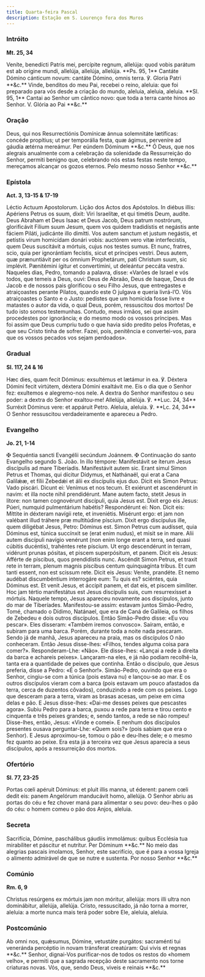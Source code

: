 ```yaml
---
title: Quarta-feira Pascal
description: Estação em S. Lourenço fora dos Muros
---
```


### Intróito

**Mt. 25, 34**

<div class="side-by-side not-content">
  <span class="text-justify">
    Veníte, benedícti Patris mei, percípite regnum, allelúja: quod vobis parátum
    est ab orígine mundi, allelúja, allelúja, allelúja. **Ps. 95, 1** Cantáte
    Dómino cánticum novum: cantáte Dómino, omnis terra. ℣. Gloria Patri **&c.**
  </span>
  <span class="text-justify">
    Vinde, benditos do meu Pai, recebei o reino, aleluia: que foi preparado para
    vós desde a criação do mundo, aleluia, aleluia, aleluia. **Sl. 95, 1**
    Cantai ao Senhor um cântico novo: que toda a terra cante hinos ao Senhor. V.
    Glória ao Pai **&c.**
  </span>
</div>

### Oração

<div class="side-by-side not-content">
  <span class="text-justify">
    Deus, qui nos Resurrectiónis Domínicæ ánnua solemnitáte lætíficas: concéde
    propítius; ut per temporália festa, quæ ágimus, perveníre ad gáudia ætérna
    mereámur. Per eúndem Dóminum **&c.**
  </span>
  <span class="text-justify">
    Ó Deus, que nos alegrais anualmente com a celebração da solenidade da
    Ressurreição do Senhor, permiti benigno que, celebrando nós estas festas
    neste tempo, mereçamos alcançar os gozos eternos. Pelo mesmo nosso Senhor
    **&c.**
  </span>
</div>

### Epístola

**Act. 3, 13-15 & 17-19**

<div class="side-by-side not-content">
  <span class="text-justify">Léctio Actuum Apostolorum.</span>
  <span class="text-justify">Lição dos Actos dos Apóstolos.</span>
  <span class="text-justify">
    In diébus illis: Apériens Petrus os suum, dixit: Viri Israelítæ, et qui
    timétis Deum, audíte. Deus Abraham et Deus Isaac et Deus Jacob, Deus patrum
    nostrórum, glorificávit Fílium suum Jesum, quem vos quidem tradidístis et
    negástis ante fáciem Piláti, judicánte illo dimítti. Vos autem sanctum et
    justum negástis, et petístis virum homicídam donári vobis: auctórem vero
    vitæ interfecistis, quem Deus suscitávit a mórtuis, cujus nos testes sumus.
    Et nunc, fratres, scio, quia per ignorántiam fecístis, sicut et príncipes
    vestri. Deus autem, quæ prænuntiávit per os ómnium Prophetárum, pati
    Christum suum, sic implévit. Pænitémini ígitur et convertímini, ut deleántur
    peccáta vestra.
  </span>
  <span class="text-justify">
    Naqueles dias, Pedro, tomando a palavra, disse: «Varões de Israel e vós
    todos, que temeis a Deus, ouvi: Deus de Abraão, Deus de Isaque, Deus de
    Jacob e de nossos pais glorificou o seu Filho Jesus, que entregastes e
    atraiçoastes perante Pilatos, quando este O julgava e queria livrá-l’O. Vós
    atraiçoastes o Santo e o Justo: pedistes que um homicida fosse livre e
    matastes o autor da vida, o qual Deus, porém, ressuscitou dos mortos! De
    tudo isto somos testemunhas. Contudo, meus irmãos, sei que assim procedestes
    por ignorância; e do mesmo modo os vossos príncipes. Mas foi assim que Deus
    cumpriu tudo o que havia sido predito pelos Profetas, e que seu Cristo tinha
    de sofrer. Fazei, pois, penitência e convertei-vos, para que os vossos
    pecados vos sejam perdoados».
  </span>
</div>

### Gradual

**Sl. 117, 24 & 16**

<div class="side-by-side not-content">
  <span class="text-justify">
    Hæc dies, quam fecit Dóminus: exsultémus et lætámur in ea. ℣. Déxtera Dómini
    fecit virtútem, déxtera Dómini exaltávit me.
  </span>
  <span class="text-justify">
    Eis o dia que o Senhor fez: exultemos e alegremo-nos nele. A dextra do
    Senhor manifestou o seu poder: a dextra do Senhor exaltou-me!
  </span>
  <span class="text-justify">
    Allelúja, allelúja. ℣. **Luc. 24, 34** Surréxit Dóminus vere: et appáruit
    Petro.
  </span>
  <span class="text-justify">
    Aleluia, aleluia. ℣. **Lc. 24, 34** O Senhor ressuscitou verdadeiramente e
    apareceu a Pedro.
  </span>
</div>

### Evangelho

**Jo. 21, 1-14**

<div class="side-by-side not-content">
  <span class="text-justify">
    <span class="text-red-500">✠</span> Sequéntia sancti Evangélii secúndum
    Joánnem.
  </span>
  <span class="text-justify">
    <span class="text-red-500">✠</span> Continuação do santo Evangelho segundo
    S. João.
  </span>
  <span class="text-justify">
    In illo témpore: Manifestávit se íterum Jesus discípulis ad mare Tiberíadis.
    Manifestávit autem sic. Erant simul Simon Petrus et Thomas, qui dícitur
    Dídymus, et Nathánaël, qui erat a Cana Galilǽæ, et fílii Zebedǽi et álii ex
    discípulis ejus duo. Dicit eis Simon Petrus: Vado piscári. Dicunt ei:
    Venímus et nos tecum. Et exiérunt et ascendérunt in navim: et illa nocte
    nihil prendidérunt. Mane autem facto, stetit Jesus in lítore: non tamen
    cognovérunt discípuli, quia Jesus est. Dixit ergo eis Jesus: Púeri, numquid
    pulmentárium habétis? Respondérunt ei: Non. Dicit eis: Míttite in déxteram
    navígii rete, et inveniétis. Misérunt ergo: et jam non valébant illud
    tráhere præ multitúdine píscium. Dixit ergo discípulus ille, quem diligébat
    Jesus, Petro: Dóminus est. Simon Petrus cum audísset, quia Dóminus est,
    túnica succínxit se (erat enim nudus), et misit se in mare. Alii autem
    discípuli navígio venérunt (non enim longe erant a terra, sed quasi cúbitis
    ducéntis), trahéntes rete píscium. Ut ergo descendérunt in terram, vidérunt
    prunas pósitas, et piscem superpósitum, et panem. Dicit eis Jesus: Afférte
    de píscibus, quos prendidístis nunc. Ascéndit Simon Petrus, et traxit rete
    in terram, plenum magnis píscibus centum quinquagínta tribus. Et cum tanti
    essent, non est scissum rete. Dicit eis Jesus: Veníte, prandéte. Et nemo
    audébat discumbéntium interrogáre eum: Tu quis es? sciéntes, quia Dóminus
    est. Et venit Jesus, et áccipit panem, et dat eis, et piscem simíliter. Hoc
    jam tértio manifestátus est Jesus discípulis suis, cum resurrexísset a
    mórtuis.
  </span>
  <span class="text-justify">
    Naquele tempo, Jesus apareceu novamente aos discípulos, junto do mar de
    Tiberíades. Manifestou-se assim: estavam juntos Simão-Pedro, Tomé, chamado o
    Dídimo, Natánael, que era de Caná de Galileia, os filhos de Zebedeu e dois
    outros discípulos. Então Simão-Pedro disse: «Eu vou pescar». Eles disseram:
    «Também iremos convosco». Saíram, então, e subiram para uma barca. Porém,
    durante toda a noite nada pescaram. Sendo já de manhã, Jesus apareceu na
    praia, mas os discípulos O não conheceram. Então Jesus disse-lhes: «Filhos,
    tendes alguma coisa para comer?». Responderam-Lhe: «Não». Ele disse-lhes:
    «Lançai a rede à direita da barca e achareis peixes». Lançaram-na eles, e já
    não podiam recolhê-la, tanta era a quantidade de peixes que continha. Então
    o discípulo, que Jesus preferia, disse a Pedro: «É o Senhor!». Simão-Pedro,
    ouvindo que era o Senhor, cingiu-se com a túnica (pois estava nu) e
    lançou-se ao mar. E os outros discípulos vieram com a barca (pois estavam um
    pouco afastados da terra, cerca de duzentos côvados), conduzindo a rede com
    os peixes. Logo que desceram para a terra, viram as brasas acesas, um peixe
    em cima delas e pão. E Jesus disse-lhes: «Dai-me desses peixes que pescastes
    agora». Subiu Pedro para a barca, puxou a rede para terra e tirou cento e
    cinquenta e três peixes grandes; e, sendo tantos, a rede se não rompeu!
    Disse-lhes, então, Jesus: «Vinde e comei». E nenhum dos discípulos presentes
    ousava perguntar-Lhe: «Quem sois?» (pois sabiam que era o Senhor). E Jesus
    aproximou-se, tomou o pão e deu-lhes dele; e o mesmo fez quanto ao peixe.
    Era esta já a terceira vez que Jesus aparecia a seus discípulos, após a
    ressurreição dos mortos.
  </span>
</div>

### Ofertório

**Sl. 77, 23-25**

<div class="side-by-side not-content">
  <span class="text-justify">
    Portas cœli apéruit Dóminus: et pluit illis manna, ut éderent: panem cœli
    dedit eis: panem Angelórum manducávit homo, allelúja.
  </span>
  <span class="text-justify">
    O Senhor abriu as portas do céu e fez chover maná para alimentar o seu povo:
    deu-lhes o pão do céu: o homem comeu o pão dos Anjos, aleluia.
  </span>
</div>

### Secreta

<div class="side-by-side not-content">
  <span class="text-justify">
    Sacrifícia, Dómine, paschálibus gáudiis immolámus: quibus Ecclésia tua
    mirabíliter et páscitur et nutrítur. Per Dóminum **&c.**
  </span>
  <span class="text-justify">
    No meio das alegrias pascais imolamos, Senhor, este sacrifício, que é para a
    vossa Igreja o alimento admirável de que se nutre e sustenta. Por nosso
    Senhor **&c.**
  </span>
</div>

### Comúnio

**Rm. 6, 9**

<div class="side-by-side not-content">
  <span class="text-justify">
    Christus resúrgens ex mórtuis jam non móritur, allelúja: mors illi ultra non
    dominábitur, allelúja, allelúja.
  </span>
  <span class="text-justify">
    Cristo, ressuscitado, já não torna a morrer, aleluia: a morte nunca mais
    terá poder sobre Ele, aleluia, aleluia.
  </span>
</div>

### Postcomúnio

<div class="side-by-side not-content">
  <span class="text-justify">
    Ab omni nos, quǽsumus, Dómine, vetustáte purgátos: sacraménti tui veneránda
    percéptio in novam tránsferat creatúram: Qui vivis et regnas **&c.**
  </span>
  <span class="text-justify">
    Senhor, dignai-Vos purificar-nos de todos os restos do «homem velho», e
    permiti que a sagrada recepção deste sacramento nos torne criaturas novas.
    Vós, que, sendo Deus, viveis e reinais **&c.**
  </span>
</div>
